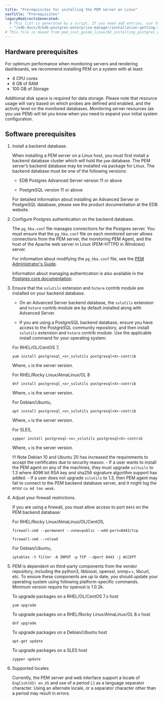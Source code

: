 ```yaml
---
title: "Prerequisites for installing the PEM server on Linux"
navTitle: "Prerequisites"
legacyRedirectsGenerated:
  # This list is generated by a script. If you need add entries, use the `legacyRedirects` key.
  - "/edb-docs/d/edb-postgres-enterprise-manager/installation-getting-started/linux-installation-guide/8.0/prerequisites_for_installing_pem_server.html"
# This file is moved from pem_inst_guide_linux/04_installing_postgres_enterprise_manager
---
```


## Hardware prerequisites

For optimum performance when monitoring servers and rendering dashboards, we recommend installing PEM on a system with at least:

-   4 CPU cores
-   8 GB of RAM
-   100 GB of Storage

Additional disk space is required for data storage. Please note that resource usage will vary based on which probes are defined and enabled, and the activity level on the monitored databases. Monitoring server resources (as you use PEM) will let you know when you need to expand your initial system configuration.

## Software prerequisites

1.  Install a backend database.

    When installing a PEM server on a Linux host, you must first install a backend database cluster which will hold the `pem` database. The PEM server’s backend database may be installed via package for Linux. The backend database must be one of the following versions:

    -   EDB Postgres Advanced Server version 11 or above

    -   PostgreSQL version 11 or above

    For detailed information about installing an Advanced Server or PostgreSQL database, please see the product documentation at the EDB website.

2.  Configure Postgres authentication on the backend database.

    The `pg_hba.conf` file manages connections for the Postgres server. You must ensure that the `pg_hba.conf` file on each monitored server allows connections from the PEM server, the monitoring PEM Agent, and the host of the Apache web server in Linux (PEM-HTTPD in Windows) server.

    For information about modifying the `pg_hba.conf` file, see the [PEM Administrator's Guide](https://www.enterprisedb.com/docs/pem/latest/pem_admin/).

    Information about managing authentication is also available in the [Postgres core documentation](https://www.postgresql.org/docs/current/static/auth-pg-hba-conf.html).


3.  Ensure that the `sslutils` extension and `hstore` contrib module are installed on your backend database.

    -   On an Advanced Server backend database, the `sslutils` extension and `hstore` contrib module are by default installed along with Advanced Server.

    -   If you are using a PostgreSQL backend database, ensure you have access to the PostgreSQL community repository, and then install `sslutils` extension and `hstore` contrib module. Use the applicable install command for your operating system:

    For RHEL/OL/CentOS 7,

    ```text
    yum install postgresql_<x>_sslutils postgresql<X>-contrib 
    ```

    Where, `x` is the server version.

    For RHEL/Rocky Linux/AlmaLinux/OL 8

    ```text
    dnf install postgresql_<x>_sslutils postgresql<X>-contrib
    ```

    Where, `x` is the server version.

    For Debian/Ubuntu,

    ```text
    apt install postgresql_<x>_sslutils postgresql<X>-contrib
    ```
    
    Where, `x` is the server version.

    For SLES,

    ```text
    zypper install postgresql-<x>_sslutils postgresql<X>-contrib
    ```

    Where, `x` is the server version.

    !!! Note
        Debian 10 and Ubuntu 20 has increased the requirements to accept the certificates due to security reason. 
        -   If a user wants to install the PEM agent on any of the machines, they must upgrade `ssltuils` to 1.3 where 4096 bit RSA key and sha256 signature algorithm support has added.
        -   If a user does not upgrade `sslutils` to 1.3, then PEM agent may fail to connect to the PEM backend database server, and it might log the error `ca md too weak`.
     

4.  Adjust your firewall restrictions.

    If you are using a firewall, you must allow access to port `8443` on the PEM backend database:

    For RHEL/Rocky Linux/AlmaLinux/OL/CentOS,
    
    ```text
    firewall-cmd --permanent --zone=public --add-port=8443/tcp
     
    firewall-cmd --reload
    ```

    For Debian/Ubuntu,

    ```text
    iptables -t filter -A INPUT -p TCP --dport 8443 -j ACCEPT
    ```

5.  PEM is dependent on third-party components from the vendor repository, including the python3, libboost, openssl, snmp++, libcurl, etc. To ensure these components are up to date, you should update your operating system using following platform-specific commands. Minimum version require for openssl is 1.0.2k.

    To upgrade packages on a RHEL/OL/CentOS 7.x host

    ```text
    yum upgrade
    ```

    To upgrade packages on a RHEL/Rocky Linux/AlmaLinux/OL 8.x host

    ```text
    dnf upgrade
    ```

    To upgrade packages on a Debian/Ubuntu host

    ```text
    apt-get update
    ```

    To upgrade packages on a SLES host

    ```text
    zypper update
    ```

6.  Supported locales

    Currently, the PEM server and web interface support a locale of `English(US) en_US` and use of a period (.) as a language separator character. Using an alternate locale, or a separator character other than a period may result in errors.